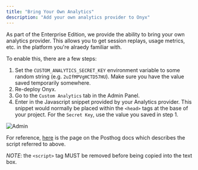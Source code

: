```yaml
---
title: "Bring Your Own Analytics"
description: "Add your own analytics provider to Onyx"
---
```


As part of the Enterprise Edition, we provide the ability to bring your own analytics provider.
This allows you to get session replays, usage metrics, etc. in the platform you're alraedy familiar with.

To enable this, there are a few steps:

1. Set the `CUSTOM_ANALYTICS_SECRET_KEY` environment variable to some random string (e.g. `2uIfMPVgHCTD57HU`).
   Make sure you have the value saved temporarily somewhere.
2. Re-deploy Onyx.
3. Go to the `Custom Analytics` tab in the Admin Panel.
4. Enter in the Javascript snippet provided by your Analytics provider. This snippet would normally be placed within the
   `<head>` tags at the base of your project. For the `Secret Key`, use the value you saved in step 1.

![Admin](/images/enterprise_edition/custom_analytics/admin-page.png)

For reference, [here](https://posthog.com/docs/product-analytics/installation#option-1-add-the-javascript-snippet-to-your-html-span-classbg-gray-accent-light-darkbg-gray-accent-dark-text-gray-font-semibold-align-middle-text-sm-p-1-roundedrecommendedspan)
is the page on the Posthog docs which describes the script referred to above.

_NOTE_: the `<script>` tag MUST be removed before being copied into the text box.
